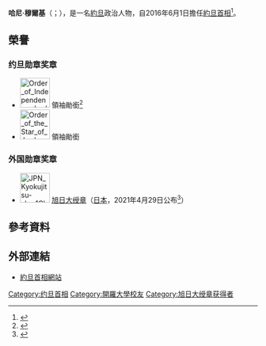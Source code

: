 
{{Infobox Officeholder
|name	          = 哈尼·穆爾基
|native_name      = هاني الملقي
|native_name_lang = ar
|image            =
|caption        =
|office         = [[約旦首相列表|約旦首相]]
|term_start     = 2016年6月1日
|term_end       = 2018年6月14日
|monarch	= [[阿卜杜拉二世|阿卜杜拉二世]]
|predecessor    = {{le|阿卜杜拉·恩蘇爾|Abdullah Ensour}}
|successor      = [[奧馬爾·拉扎茲|奧馬爾·拉扎茲]]
|office1     = {{le|亞喀巴經濟特區管理局|Aqaba Special Economic Zone Authority}}首席專員
|term_start1= 2014年11月9日
|term_end1= 2016年5月29日
|office2    = 工業與貿易部長
|term_start2  = 2011年2月9日
|term_end2    = 2011年11月17日
|office3   = 外交部長
|term_start3= 2004年10月25日
|term_end3   = 2005年4月5日
|office4     = 水利灌溉及能源礦產資源部長
|term_start4 = 1998年8月21日
|term_end4   = 1999年3月4日
|office5     = 工業與貿易部長<br>餐飲業部長
|term_start5 = 1997年3月19日
|term_end5   = 1998年8月20日
|birth_date     = {{birth year and age|1951|10|15}}
|birth_place    = {{JOR}}[[安曼|安曼]]
|death_date     =
|death_place    =
|party          = [[無黨籍|無黨籍]]
|parents        = {{le|法烏茲·穆爾基|Fawzi Al-Mulki}}{{small|（父親）}}
|spouse         =
|children       =
|alma_mater     =
|religion       = [[遜尼派|遜尼派]]
|signature      =
}}

'''哈尼·穆爾基'''（{{lang-ar|هاني الملقي}}；{{bd|1951年|10月15日|}}），是一名[[約旦|約旦]]政治人物，自2016年6月1日擔任[[約旦首相列表|約旦首相]]<ref name="JT">{{cite news|url=http://jordantimes.com/news/local/king-dissolves-house-appoints-mulki-new-premier|title=King dissolves House, appoints Mulki as new premier|accessdate=2016-05-29|date=2016-05-29|work=The Jordan News|publisher=The Jordan Times|archive-date=2018-02-25|archive-url=https://web.archive.org/web/20180225124428/http://jordantimes.com/news/local/king-dissolves-house-appoints-mulki-new-premier|dead-url=no}}</ref>。

==榮譽==
===约旦勋章奖章===
* [[File:Order_of_Independence_Jordan.svg|60px]] {{le|獨立勳章 (約旦)|Order of Independence (Jordan)|獨立勳章}}領袖勛銜<ref>{{cite news|language=ar|title=إرادة ملكية بحل مجلس النوّاب وتكليف “الملقي” رئيساً للحكومة|accessdate=2016-05-29|date=2016-05-29|work=ammannet.net|publisher=ammannet.net|url=http://ar.ammannet.net/news/270111|archive-date=2020-09-29|archive-url=https://web.archive.org/web/20200929020724/https://ammannet.net/%D8%A3%D8%AE%D8%A8%D8%A7%D8%B1/%D8%A5%D8%B1%D8%A7%D8%AF%D8%A9-%D9%85%D9%84%D9%83%D9%8A%D8%A9-%D8%A8%D8%AD%D9%84-%D9%85%D8%AC%D9%84%D8%B3-%D8%A7%D9%84%D9%86%D9%88%D9%91%D8%A7%D8%A8-%D9%88%D8%AA%D9%83%D9%84%D9%8A%D9%81-%D8%A7%D9%84%D9%85%D9%84%D9%82%D9%8A-%D8%B1%D8%A6%D9%8A%D8%B3%D8%A7%D9%8B-%D9%84%D9%84%D8%AD%D9%83%D9%88%D9%85%D8%A9|dead-url=no}}</ref>
* [[File:Order_of_the_Star_of_Jordan_ribbon_bar.png|60px]] {{le|約旦之星勳章|Order of the Star of Jordan}}領袖勛銜

===外国勋章奖章===
* [[File:JPN_Kyokujitsu-sho_1Class_BAR.svg|60px]] [[旭日章|旭日大绶章]]（[[日本|日本]]，2021年4月29日公布<ref>{{ja}}{{cite web |url=https://www.mofa.go.jp/mofaj/files/100182755.pdf |title=令和3年春の外国人叙勲受章者名簿 |publisher=[[内阁府|内阁府]] |date=2021-04-29 |accessdate=2021-07-02 |archive-date=2021-04-29 |archive-url=https://web.archive.org/web/20210429040545/https://www.mofa.go.jp/mofaj/files/100182755.pdf |dead-url=no }}</ref>）

==參考資料==
{{reflist}}

==外部連結==
* [https://web.archive.org/web/20120105012220/http://www.pm.gov.jo/ 約旦首相網站]

{{s-start}}
{{s-off}}
{{s-bef|before={{le|阿卜杜拉·恩蘇爾|Abdullah Ensour}}}}
{{s-ttl|title=[[約旦首相列表|約旦首相]]|years=2016年－2018年}}
{{s-aft|after=[[奧馬爾·拉扎茲|奧馬爾·拉扎茲]]}}
{{s-end}}
{{约旦首相}}
{{Authority control}}
{{DEFAULTSORT:Mulki, Hani Al}}

[[Category:约旦首相|Category:约旦首相]]
[[Category:開羅大學校友|Category:開羅大學校友]]
[[Category:旭日大绶章获得者|Category:旭日大绶章获得者]]